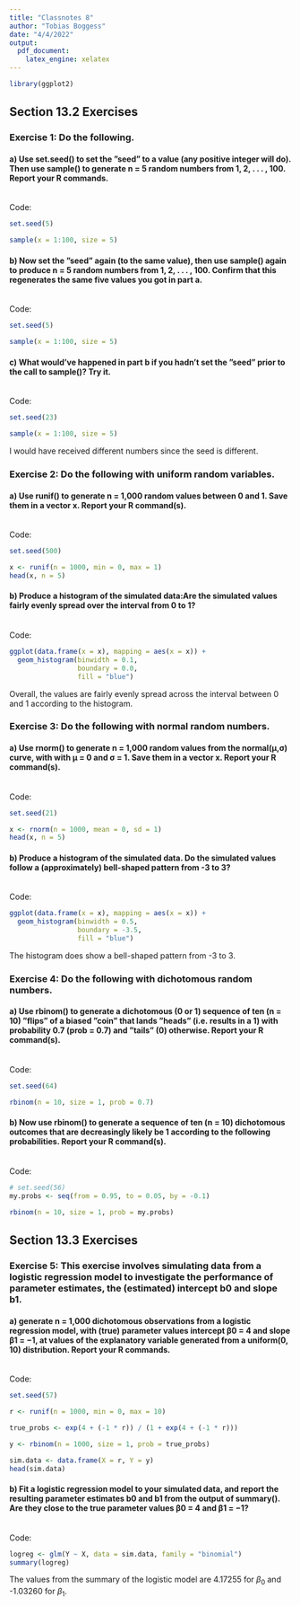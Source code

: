 ---
title: "Classnotes 8"
author: "Tobias Boggess"
date: "4/4/2022"
output: 
  pdf_document: 
    latex_engine: xelatex
---
```{r include = FALSE, echo = FALSE}
library(ggplot2)
```


## Section 13.2 Exercises

### Exercise 1: Do the following.

#### a) Use set.seed() to set the ”seed” to a value (any positive integer will do). Then use sample() to generate n = 5 random numbers from 1, 2, . . . , 100. Report your R commands.
\
Code:
```{r include = TRUE}
set.seed(5)

sample(x = 1:100, size = 5)
```

#### b) Now set the ”seed” again (to the same value), then use sample() again to produce n = 5 random numbers from 1, 2, . . . , 100. Confirm that this regenerates the same five values you got in part a.
\
Code:
```{r include = TRUE}
set.seed(5)

sample(x = 1:100, size = 5)
```

#### c) What would’ve happened in part b if you hadn’t set the ”seed” prior to the call to sample()? Try it.
\
Code:
```{r include = TRUE}
set.seed(23)

sample(x = 1:100, size = 5)
```
I would have received different numbers since the seed is different. 

### Exercise 2: Do the following with uniform random variables.

#### a) Use runif() to generate n = 1,000 random values between 0 and 1. Save them in a vector x. Report your R command(s).
\
Code:
```{r include = TRUE}
set.seed(500)

x <- runif(n = 1000, min = 0, max = 1)
head(x, n = 5)
```

#### b) Produce a histogram of the simulated data:Are the simulated values fairly evenly spread over the interval from 0 to 1?
\
Code:
```{r include = TRUE}
ggplot(data.frame(x = x), mapping = aes(x = x)) +
  geom_histogram(binwidth = 0.1,
                 boundary = 0.0,
                 fill = "blue")
```

Overall, the values are fairly evenly spread across the interval between 0 and 1 according to the histogram. 

### Exercise 3: Do the following with normal random numbers.

#### a) Use rnorm() to generate n = 1,000 random values from the normal(μ,σ) curve, with with μ = 0 and σ = 1. Save them in a vector x. Report your R command(s).
\
Code:
```{r include = TRUE}
set.seed(21)

x <- rnorm(n = 1000, mean = 0, sd = 1)
head(x, n = 5)
```

#### b) Produce a histogram of the simulated data. Do the simulated values follow a (approximately) bell-shaped pattern from -3 to 3?
\
Code:
```{r include = TRUE}
ggplot(data.frame(x = x), mapping = aes(x = x)) +
  geom_histogram(binwidth = 0.5,
                 boundary = -3.5,
                 fill = "blue")
```
The histogram does show a bell-shaped pattern from -3 to 3. 

### Exercise 4: Do the following with dichotomous random numbers.

#### a) Use rbinom() to generate a dichotomous (0 or 1) sequence of ten (n = 10) ”flips” of a biased ”coin” that lands ”heads” (i.e. results in a 1) with probability 0.7 (prob = 0.7) and ”tails” (0) otherwise. Report your R command(s).
\
Code:
```{r include = TRUE}
set.seed(64)

rbinom(n = 10, size = 1, prob = 0.7)
```

#### b) Now use rbinom() to generate a sequence of ten (n = 10) dichotomous outcomes that are decreasingly likely be 1 according to the following probabilities. Report your R command(s).
\
Code:
```{r include = TRUE}
# set.seed(56)
my.probs <- seq(from = 0.95, to = 0.05, by = -0.1)

rbinom(n = 10, size = 1, prob = my.probs)
```

## Section 13.3 Exercises

### Exercise 5: This exercise involves simulating data from a logistic regression model to investigate the performance of parameter estimates, the (estimated) intercept b0 and slope b1.

#### a) generate n = 1,000 dichotomous observations from a logistic regression model, with (true) parameter values intercept β0 = 4 and slope β1 = −1, at values of the explanatory variable generated from a uniform(0, 10) distribution. Report your R commands.
\
Code:
```{r include = TRUE}
set.seed(57)

r <- runif(n = 1000, min = 0, max = 10)

true_probs <- exp(4 + (-1 * r)) / (1 + exp(4 + (-1 * r)))

y <- rbinom(n = 1000, size = 1, prob = true_probs)

sim.data <- data.frame(X = r, Y = y)
head(sim.data)
```

#### b) Fit a logistic regression model to your simulated data, and report the resulting parameter estimates b0 and b1 from the output of summary(). Are they close to the true parameter values β0 = 4 and β1 = −1?
\
Code:
```{r include = TRUE}
logreg <- glm(Y ~ X, data = sim.data, family = "binomial")
summary(logreg)
```

The values from the summary of the logistic model are 4.17255 for $\beta_0$ and -1.03260 for $\beta_1$.

